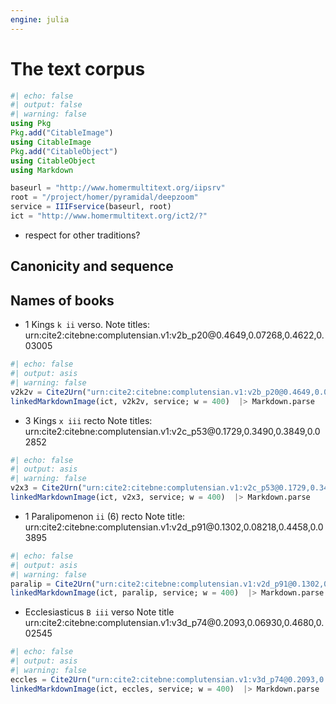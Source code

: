 ```yaml
---
engine: julia
---
```


# The text corpus

```julia
#| echo: false
#| output: false
#| warning: false
using Pkg
Pkg.add("CitableImage")
using CitableImage
Pkg.add("CitableObject")
using CitableObject
using Markdown

baseurl = "http://www.homermultitext.org/iipsrv"
root = "/project/homer/pyramidal/deepzoom"
service = IIIFservice(baseurl, root)
ict = "http://www.homermultitext.org/ict2/?"
```



- respect for other traditions?


## Canonicity and sequence

## Names of books


- 1 Kings `k ii` verso.  Note titles: urn:cite2:citebne:complutensian.v1:v2b_p20@0.4649,0.07268,0.4622,0.03005

```julia
#| echo: false
#| output: asis
#| warning: false
v2k2v = Cite2Urn("urn:cite2:citebne:complutensian.v1:v2b_p20@0.4649,0.07268,0.4622,0.03005")
linkedMarkdownImage(ict, v2k2v, service; w = 400)  |> Markdown.parse
```


- 3 Kings `x iii` recto Note titles: urn:cite2:citebne:complutensian.v1:v2c_p53@0.1729,0.3490,0.3849,0.02852


```julia
#| echo: false
#| output: asis
#| warning: false
v2x3 = Cite2Urn("urn:cite2:citebne:complutensian.v1:v2c_p53@0.1729,0.3490,0.3849,0.02852")
linkedMarkdownImage(ict, v2x3, service; w = 400)  |> Markdown.parse
```


- 1 Paralipomenon `ii` (6) recto Note title: urn:cite2:citebne:complutensian.v1:v2d_p91@0.1302,0.08218,0.4458,0.03895


```julia
#| echo: false
#| output: asis
#| warning: false
paralip = Cite2Urn("urn:cite2:citebne:complutensian.v1:v2d_p91@0.1302,0.08218,0.4458,0.03895")
linkedMarkdownImage(ict, paralip, service; w = 400)  |> Markdown.parse
```

- Ecclesiasticus `B iii` verso Note title urn:cite2:citebne:complutensian.v1:v3d_p74@0.2093,0.06930,0.4680,0.02545

```julia
#| echo: false
#| output: asis
#| warning: false
eccles = Cite2Urn("urn:cite2:citebne:complutensian.v1:v3d_p74@0.2093,0.06930,0.4680,0.02545")
linkedMarkdownImage(ict, eccles, service; w = 400)  |> Markdown.parse
```
